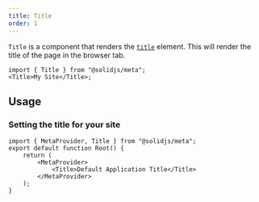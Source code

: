 ```yaml
---
title: Title
order: 1
---
```


`Title` is a component that renders the [`title`](https://developer.mozilla.org/en-US/docs/Web/HTML/Element/title) element.
This will render the title of the page in the browser tab.

```tsx
import { Title } from "@solidjs/meta";
<Title>My Site</Title>;
```

## Usage

### Setting the title for your site

```tsx title="root.tsx" {5}
import { MetaProvider, Title } from "@solidjs/meta";
export default function Root() {
	return (
		<MetaProvider>
			<Title>Default Application Title</Title>
		</MetaProvider>
	);
}
```
